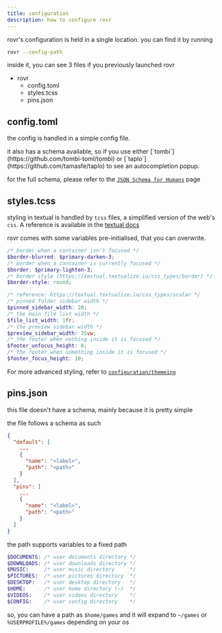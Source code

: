 ```yaml
---
title: configuration
description: how to configure rovr
---
```



rovr's configuration is held in a single location. you can find it by running

```sh
rovr --config-path
```

inside it, you can see 3 files if you previously launched rovr

<FileTree>

- rovr
  - config.toml
  - styles.tcss
  - pins.json

</FileTree>

## config.toml

the config is handled in a simple config file.

<Aside type="tip">
  it also has a schema available, so if you use either
  [`tombi`](https://github.com/tombi-toml/tombi) or
  [`taplo`](https://github.com/tamasfe/taplo) to see an autocompletion popup.
</Aside>

for the full schema, please refer to the [`JSON Schema for Humans`](/rovr/reference/schema) page

## styles.tcss

styling in textual is handled by `tcss` files, a simplified version of the web's `css`. A reference is available in the [textual docs](https://textual.textualize.io/styles/)

rovr comes with some variables pre-initialised, that you can overwrite.

```scss
/* border when a container isn't focused */
$border-blurred: $primary-darken-3;
/* border when a container is currently focused */
$border: $primary-lighten-3;
/* border style (https://textual.textualize.io/css_types/border) */
$border-style: round;

/* reference: https://textual.textualize.io/css_types/scalar */
/* pinned folder sidebar width */
$pinned_sidebar_width: 20;
/* the main file list width */
$file_list_width: 1fr;
/* the preview sidebar width */
$preview_sidebar_width: 35vw;
/* the footer when nothing inside it is focused */
$footer_unfocus_height: 8;
/* the footer when something inside it is focused */
$footer_focus_height: 10;
```

For more advanced styling, refer to [`configuration/themeing`](./themeing)

## pins.json

this file doesn't have a schema, mainly because it is pretty simple

the file follows a schema as such

```json
{
  "default": [
    ...
    {
      "name": "<label>",
      "path": "<path>"
    }
  ],
  "pins": [
    ...
    {
      "name": "<label>",
      "path": "<path>"
    }
  ]
}
```

the path supports variables to a fixed path

```scss
$DOCUMENTS: /* user documents directory */
$DOWNLOADS: /* user downloads directory */
$MUSIC:     /* user music directory     */
$PICTURES:  /* user pictures directory  */
$DESKTOP:   /* user desktop directory   */
$HOME:      /* user home directory (~)  */
$VIDEOS:    /* user videos directory    */
$CONFIG:    /* user config directory    */
```

so, you can have a path as `$home/games` and it will expand to `~/games` or `%USERPROFILE%/games` depending on your os
